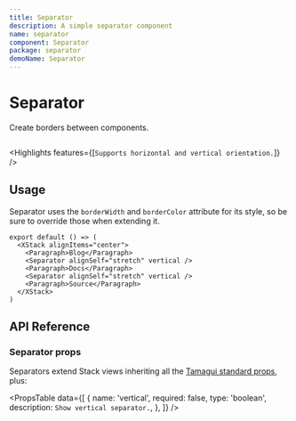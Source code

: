 ```yaml
---
title: Separator
description: A simple separator component
name: separator
component: Separator
package: separator
demoName: Separator
---
```


# Separator

<Description>Create borders between components.</Description>

<HeroContainer>
  <SeparatorDemo />
</HeroContainer>

```tsx hero template=Separator

```

<Highlights features={[`Supports horizontal and vertical orientation.`]} />

## Usage

Separator uses the `borderWidth` and `borderColor` attribute for its style, so be sure to override those when extending it.

```tsx
export default () => (
  <XStack alignItems="center">
    <Paragraph>Blog</Paragraph>
    <Separator alignSelf="stretch" vertical />
    <Paragraph>Docs</Paragraph>
    <Separator alignSelf="stretch" vertical />
    <Paragraph>Source</Paragraph>
  </XStack>
)

```

## API Reference

### Separator props

Separators extend Stack views inheriting all the [Tamagui standard props](/docs/intro/props), plus:

<PropsTable
  data={[
    {
      name: 'vertical',
      required: false,
      type: 'boolean',
      description: `Show vertical separator.`,
    },
  ]}
/>

